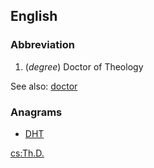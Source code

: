 ==English==

===Abbreviation===
{{rfc-header|Abbreviation}}
{{head|en|abbreviation}}

#(''degree'') Doctor of Theology

See also: [[doctor]]

===Anagrams===
* [[DHT#English|DHT]]

[[cs:Th.D.]]